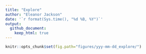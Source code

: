 ```yaml
---
title: "Explore"
author: "Eleanor Jackson"
date: '`r format(Sys.time(), "%d %B, %Y")`'
output: 
  github_document:
    keep_html: true
---
```

```r
knitr::opts_chunk$set(fig.path="figures/yyy-mm-dd_explore/")
```
